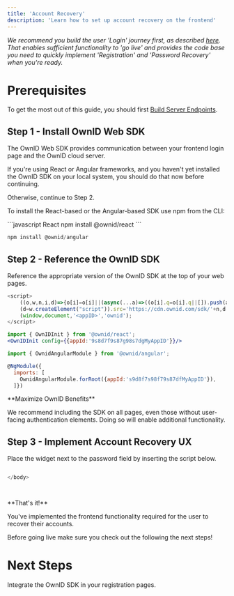 ```yaml
---
title: 'Account Recovery'
description: 'Learn how to set up account recovery on the frontend'
---
```


_We recommend you build the user 'Login' journey first, as described [here](/building-blocks/build-login). That enables sufficient functionality to 'go live' and provides the code base you need to quickly implement 'Registration' and 'Password Recovery' when you're ready._  

# Prerequisites
To get the most out of this guide, you should first [Build Server Endpoints](/building-blocks/build-server-endpoints).

## Step 1 - Install OwnID Web SDK

The OwnID Web SDK provides communication between your frontend login page and the OwnID cloud server.

If you're using React or Angular frameworks, and you haven't yet installed the OwnID SDK on your local system, you should do that now before continuing.

Otherwise, continue to Step 2.

<Accordion title="Install the Own SDK">

To install the React-based or the Angular-based SDK use npm from the CLI:

<CodeGroup>
```javascript React
npm install @ownid/react
```

```javascript Angular
npm install @ownid/angular
```
</CodeGroup>
</Accordion>


## Step 2 - Reference the OwnID SDK

Reference the appropriate version of the OwnID SDK at the top of your web pages.

<CodeGroup>

```javascript JavaScript
<script>
    ((o,w,n,i,d)=>{o[i]=o[i]||(async(...a)=>((o[i].q=o[i].q||[]).push(a),{error:null,data:null})),
    (d=w.createElement("script")).src='https://cdn.ownid.com/sdk/'+n,d.async=1,w.head.appendChild(d)})  
    (window,document,'<appID>','ownid');
</script>
```

```jsx React
import { OwnIDInit } from '@ownid/react';
<OwnIDInit config={{appId:'9s8d7f9s87g98s7dgMyAppID'}}/>
```

```javascript Angular
import { OwnidAngularModule } from '@ownid/angular';

@NgModule({
  imports: [
    OwnidAngularModule.forRoot({appId:'s9d8f7s98f79s87dfMyAppID'}),
  ]})
```
</CodeGroup>
<Note>
**Maximize OwnID Benefits**

We recommend including the SDK on all pages, even those without user-facing authentication elements. Doing so will enable additional functionality.
</Note>

## Step 3 - Implement Account Recovery UX

Place the widget next to the password field by
inserting the script below.


<CodeGroup>

```javascript Javascript

</body>
```

```jsx React


```

```javascript Angular

```
</CodeGroup>

<Check>
**That's it!** 

You've implemented the frontend functionality required for the user to recover their accounts.

Before going live make sure you check out the following the next steps!

</Check>

# Next Steps

<Card title="Build Registration" href="/building-blocks/build-registration">
Integrate the OwnID SDK in your registration pages.
</Card>